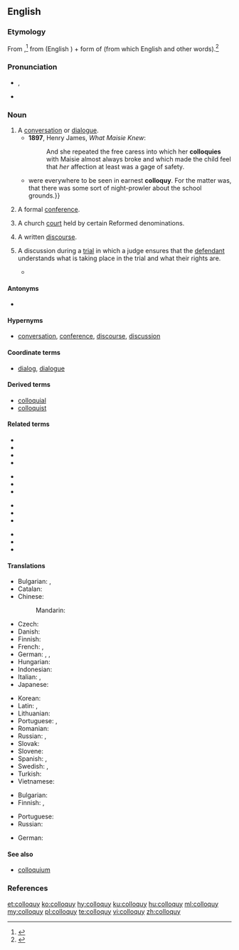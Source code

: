 ==English==
{{was wotd|2012|June|9}}

===Etymology===
From {{etyl|la|en}} {{term|colloquium||conversation|lang=la}},<ref>{{R:American Heritage 2000}}</ref> from {{term|com-||together, with|lang=la}} (English {{term|com-|lang=en}}) + form of {{term|loquor||speak|lang=la}} (from which English {{term|locution|lang=en}} and other words).<ref>{{R:Online Etymology Dictionary}}</ref>

===Pronunciation===
* {{a|UK}} {{enPR|kŏl'ə-kwē}}, {{IPA|/ˈkɒ.lə.kwi/|lang=en}}
* {{audio|Colloquy pronunciation.ogg|Audio (US)|lang=en}}

===Noun===
{{wikipedia}}
{{en-noun|colloquies}}

# A [[conversation]] or [[dialogue]]. {{defdate|from 16th c.}}
#* '''1897''', Henry James, ''What Maisie Knew'':
#*: And she repeated the free caress into which her '''colloquies''' with Maisie almost always broke and which made the child feel that ''her'' affection at least was a gage of safety.
#* {{quote-book|year=1922|author=[[w:Michael Arlen|Michael Arlen]]|title=&ldquo;Piracy&rdquo;: A Romantic Chronicle of These Days|chapter=1/1/2|url=http://openlibrary.org/works/OL1519647W|passage=House Prees and Bloods {{...}} were everywhere to be seen in earnest '''colloquy'''. For the matter was, that there was some sort of night-prowler about the school grounds.}}
# {{context|obsolete|lang=en}} A formal [[conference]]. {{defdate|16th-17th c.}}
# {{context|Christianity|lang=en}} A church [[court]] held by certain Reformed denominations. {{defdate|from 17th c.}}
# A written [[discourse]]. {{defdate|from 18th c.}}
# {{context|legal|lang=en}} A discussion during a [[trial]] in which a judge ensures that the [[defendant]] understands what is taking place in the trial and what their rights are.
#* {{quote-book|passage=At the end of the '''colloquy''', Judge Spicer asked Carr whether anyone had "pressured" him into accepting the deal.
|title=The Whole Truth?: A Case of Murder on the Appalachian Trail
|page=193
|author=H. L. Pohlman
|pageurl=http://books.google.ca/books?id=El-CypXgpbwC&pg=PA193&dq=colloquy+judge&as_brr=0&cd=6&redir_esc=y#v=onepage&q=colloquy%20judge&f=false
|year=1999
|isbn=1-55849-165-1}}

====Antonyms====
* {{sense|a conversation of multiple people}} {{l|en|soliloquy}}

====Hypernyms====
* [[conversation]], [[conference]], [[discourse]], [[discussion]]

====Coordinate terms====
* [[dialog]], [[dialogue]]

====Derived terms====
* [[colloquial]]
* [[colloquist]]

====Related terms====
{{top4}}
* {{l|en|collogue}}
* {{l|en|colloquium}}
* {{l|en|circumlocution}}
* {{l|en|eloquent}}
{{mid4}}
* {{l|en|grandiloquent}}
* {{l|en|illocution}}
* {{l|en|interlocutor}}
{{mid4}}
* {{l|en|interlocution}}
* {{l|en|locution}}
* {{l|en|loquacious}}
{{mid4}}
* {{l|en|magniloquent}}
* {{l|en|perlocution}}
* {{l|en|soliloquy}}
{{bottom}}

====Translations====
{{trans-top|conversation, dialogue}}
* Bulgarian: {{t+|bg|разговор|sc=Cyrl}}, {{t|bg|събеседване|sc=Cyrl}}
* Catalan: {{t|ca|colloqui}}
* Chinese:
*: Mandarin: {{t|cmn|国际讨论会|tr=guojitaolunhui|sc=Hani}}
* Czech: {{t|cs|disputace}}
* Danish: {{t|da|kollokvium}}
* Finnish: {{t+|fi|keskustelu}}
* French: {{t+|fr|colloque|m}}, {{t+|fr|conversation}}
* German: {{t+|de|Konversation|f}}, {{t+|de|Gespräch|n}}, {{t+|de|Kolloquium}}
* Hungarian: {{t+|hu|beszélgetés}}
* Indonesian: {{t|id|mengandung percakapan}}
* Italian: {{t+|it|colloquio}}, {{t+|it|conversazione|f}}
* Japanese: {{t+|ja|対談|tr=taidan|sc=Jpan}}
{{trans-mid}}
* Korean: {{t+|ko|담화|sc=Kore}}
* Latin: {{t+|la|colloquium|n}}, {{t|la|conversatio|f}}
* Lithuanian: {{t|lt|kolokvijs}}
* Portuguese: {{t+|pt|colóquio|m}}, {{t+|pt|conversa|f}}
* Romanian: {{t|ro|colocviul|n}}
* Russian: {{t+|ru|собесе́дование|n}}, {{t+|ru|разгово́р|m}}
* Slovak: {{t|sk|kolokvium}}
* Slovene: {{t|sl|kolokvij}}
* Spanish: {{t|es|coloquio}}, {{t+|es|conversación}}
* Swedish: {{t+|sv|konversation}}, {{t+|sv|samtal}}
* Turkish: {{t+|tr|söyleşi}}
* Vietnamese: {{t+|vi|hội đàm}}
{{trans-bottom}}

{{trans-top|formal conference}}
* Bulgarian: {{t+|bg|разискване|sc=Cyrl}}
* Finnish: {{t+|fi|kokous}}, {{t|fi|kollokvio}}
{{trans-mid}}
* Portuguese: {{t+|pt|colóquio|m}}
* Russian: {{t+|ru|конфере́нция|f}}
{{trans-bottom}}

{{trans-top|Christianity: church court held by certain Reformed denominations}}
* German: {{t|de|Religionsgespräch|n}}
{{trans-mid}}
{{trans-bottom}}

{{trans-top|written discourse}}
{{trans-mid}}
{{trans-bottom}}

{{trans-top|law: discussion during a trial between the judge and the defendant}}
{{trans-mid}}
{{trans-bottom}}

====See also====
* [[colloquium]]

===References===
<references/>

[[et:colloquy]]
[[ko:colloquy]]
[[hy:colloquy]]
[[ku:colloquy]]
[[hu:colloquy]]
[[ml:colloquy]]
[[my:colloquy]]
[[pl:colloquy]]
[[te:colloquy]]
[[vi:colloquy]]
[[zh:colloquy]]